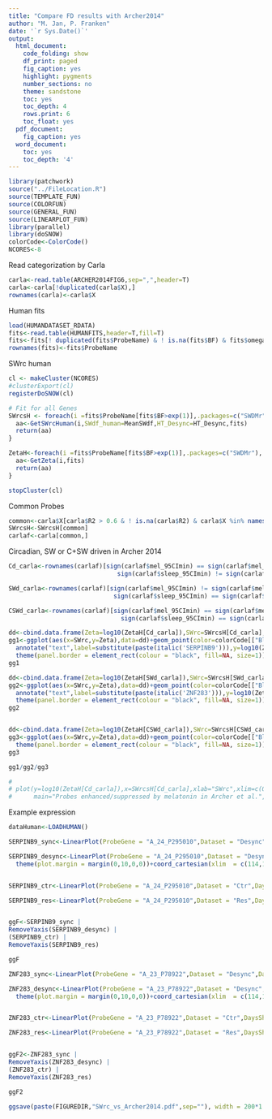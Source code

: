 ---
title: "Compare FD results with Archer2014"
author: "M. Jan, P. Franken"
date: '`r Sys.Date()`'
output:
  html_document:
    code_folding: show
    df_print: paged
    fig_caption: yes
    highlight: pygments
    number_sections: no
    theme: sandstone
    toc: yes
    toc_depth: 4
    rows.print: 6
    toc_float: yes
  pdf_document:
    fig_caption: yes
  word_document:
    toc: yes
    toc_depth: '4'
---



```{r}
library(patchwork)
source("../FileLocation.R")
source(TEMPLATE_FUN)
source(COLORFUN)
source(GENERAL_FUN)
source(LINEARPLOT_FUN)
library(parallel)
library(doSNOW)
colorCode<-ColorCode()
NCORES<-8
```

Read categorization by Carla

```{r}
carla<-read.table(ARCHER2014FIG6,sep=",",header=T)
carla<-carla[!duplicated(carla$X),]
rownames(carla)<-carla$X
```

Human fits

```{r}
load(HUMANDATASET_RDATA)
fits<-read.table(HUMANFITS,header=T,fill=T)
fits<-fits[! duplicated(fits$ProbeName) & ! is.na(fits$BF) & fits$omega != 0,] # trouble if omega == 0
rownames(fits)<-fits$ProbeName
```

SWrc human

```{r}
cl <- makeCluster(NCORES)
#clusterExport(cl)
registerDoSNOW(cl)

# Fit for all Genes
SWrcsH <- foreach(i =fits$ProbeName[fits$BF>exp(1)],.packages=c("SWDMr"),.combine="c") %dopar% {
  aa<-GetSWrcHuman(i,SWdf_human=MeanSWdf,HT_Desync=HT_Desync,fits)
  return(aa)
}

ZetaH<-foreach(i =fits$ProbeName[fits$BF>exp(1)],.packages=c("SWDMr"),.combine="c") %dopar% {
  aa<-GetZeta(i,fits)
  return(aa)
}

stopCluster(cl)
```

Common Probes

```{r}
common<-carla$X[carla$R2 > 0.6 & ! is.na(carla$R2) & carla$X %in% names(SWrcsH) ]
SWrcsH<-SWrcsH[common]
carlaf<-carla[common,]
```

Circadian, SW or C+SW driven in Archer 2014

```{r}
Cd_carla<-rownames(carlaf)[sign(carlaf$mel_95CImin) == sign(carlaf$mel_95CImax) & 
                              sign(carlaf$sleep_95CImin) != sign(carlaf$sleep_95CImax)]

SWd_carla<-rownames(carlaf)[sign(carlaf$mel_95CImin) != sign(carlaf$mel_95CImax) & 
                             sign(carlaf$sleep_95CImin) == sign(carlaf$sleep_95CImax)]

CSWd_carla<-rownames(carlaf)[sign(carlaf$mel_95CImin) == sign(carlaf$mel_95CImax) & 
                               sign(carlaf$sleep_95CImin) == sign(carlaf$sleep_95CImax)]
```


```{r}
dd<-cbind.data.frame(Zeta=log10(ZetaH[Cd_carla]),SWrc=SWrcsH[Cd_carla],Type="Circadian")
gg1<-ggplot(aes(x=SWrc,y=Zeta),data=dd)+geom_point(color=colorCode[["Blood"]])+scale_y_continuous(limits=c(-2,2))+ylab(expression(paste(log10,zeta)))+scale_x_continuous(limits=c(0,1))+theme_classic()+ggtitle("Probes in phase with melatonin\nin Archer et al.")+
  annotate("text",label=substitute(paste(italic('SERPINB9'))),y=log10(ZetaH["A_24_P295010"]),x=SWrcsH["A_24_P295010"],hjust=0,vjust=0,color=colorCode[["Blood"]])+
  theme(panel.border = element_rect(colour = "black", fill=NA, size=1))
gg1

dd<-cbind.data.frame(Zeta=log10(ZetaH[SWd_carla]),SWrc=SWrcsH[SWd_carla],Type="SW")
gg2<-ggplot(aes(x=SWrc,y=Zeta),data=dd)+geom_point(color=colorCode[["Blood"]])+scale_y_continuous(limits=c(-2,2))+ylab(expression(paste(log10,zeta)))+scale_x_continuous(limits=c(0,1))+theme_classic()+ggtitle("Probes in phase with sleep-wake cycle\nin Archer et al.")+
  annotate("text",label=substitute(paste(italic('ZNF283'))),y=log10(ZetaH["A_23_P78922"]),x=SWrcsH["A_23_P78922"],hjust=1,vjust=0,color=colorCode[["Blood"]])+
  theme(panel.border = element_rect(colour = "black", fill=NA, size=1))
gg2


dd<-cbind.data.frame(Zeta=log10(ZetaH[CSWd_carla]),SWrc=SWrcsH[CSWd_carla],Type="Circadian+SW")
gg3<-ggplot(aes(x=SWrc,y=Zeta),data=dd)+geom_point(color=colorCode[["Blood"]])+scale_y_continuous(limits=c(-2,2))+ylab(expression(paste(log10,zeta)))+scale_x_continuous(limits=c(0,1))+theme_classic()+ggtitle("Probes in phase with sleep-wake cycle\nand melatonin in Archer et al.")+
  theme(panel.border = element_rect(colour = "black", fill=NA, size=1))
gg3

gg1/gg2/gg3

# 
# plot(y=log10(ZetaH[Cd_carla]),x=SWrcsH[Cd_carla],xlab="SWrc",xlim=c(0,1),
#      main="Probes enhanced/suppressed by melatonin in Archer et al.",pch=19,ylim=c(-4,2),ylab=expression(zeta),col=colorCode[["Blood"]])
```

Example expression



```{r}
dataHuman<-LOADHUMAN()
```


```{r,fig.width=8,fig.height=3}
SERPINB9_sync<-LinearPlot(ProbeGene = "A_24_P295010",Dataset = "Desync",DaysShows = c(2,3),MeanPointSize = 3,npretty = 3,ModelFitLine = 1,AddSleepWake = F,AddASkeldonSol = T)+theme(plot.margin = margin(0,10,0,0))+coord_cartesian(xlim  = c(42,72),ylim=c(10.8,11.4))+ggtitle("In-phase")+ylab("Log2 probe intensity")

SERPINB9_desync<-LinearPlot(ProbeGene = "A_24_P295010",Dataset = "Desync",DaysShows = c(5,6),MeanPointSize = 3,npretty = 3,ModelFitLine = 1,AddSleepWake = F,AddASkeldonSol = T)+
  theme(plot.margin = margin(0,10,0,0))+coord_cartesian(xlim  = c(114,144),ylim=c(10.8,11.4))+ggtitle("anti-phase")


SERPINB9_ctr<-LinearPlot(ProbeGene = "A_24_P295010",Dataset = "Ctr",DaysShows = c(9,10),MeanPointSize = 3,npretty = 3,ModelFitLine = 1,AddSleepWake = F,AddASkeldonSol = T)+theme(plot.margin = margin(0,10,0,0))+coord_cartesian(xlim  = c(202,240),ylim=c(10.8,11.4)-0.45)+ggtitle("10h sleep + CR")+ylab("Log2 probe intensity")

SERPINB9_res<-LinearPlot(ProbeGene = "A_24_P295010",Dataset = "Res",DaysShows = c(9,10),MeanPointSize = 3,npretty = 3,ModelFitLine = 1,AddSleepWake = F,AddASkeldonSol = T)+theme(plot.margin = margin(0,10,0,0))+coord_cartesian(xlim  = c(202,240),ylim=c(10.8,11.4)-0.45)+ggtitle("6h sleep + CR")


ggF<-SERPINB9_sync |
RemoveYaxis(SERPINB9_desync) |
(SERPINB9_ctr) |
RemoveYaxis(SERPINB9_res)

ggF
```
```{r,fig.width=8,fig.height=3}
ZNF283_sync<-LinearPlot(ProbeGene = "A_23_P78922",Dataset = "Desync",DaysShows = c(2,3),MeanPointSize = 3,npretty = 3,ModelFitLine = 1,AddSleepWake = F,AddASkeldonSol = T)+theme(plot.margin = margin(0,10,0,0))+coord_cartesian(xlim  = c(42,72),ylim=c(7.9,8.6))+ggtitle("In-phase")+ylab("Log2 probe intensity")

ZNF283_desync<-LinearPlot(ProbeGene = "A_23_P78922",Dataset = "Desync",DaysShows = c(5,6),MeanPointSize = 3,npretty = 3,ModelFitLine = 1,AddSleepWake = F,AddASkeldonSol = T)+
  theme(plot.margin = margin(0,10,0,0))+coord_cartesian(xlim  = c(114,144),ylim=c(7.9,8.6))+ggtitle("anti-phase")


ZNF283_ctr<-LinearPlot(ProbeGene = "A_23_P78922",Dataset = "Ctr",DaysShows = c(9,10),MeanPointSize = 3,npretty = 3,ModelFitLine = 1,AddSleepWake = F,AddASkeldonSol = T)+theme(plot.margin = margin(0,10,0,0))+coord_cartesian(xlim  = c(202,240),ylim=c(7.9,8.6)+0.372)+ggtitle("10h sleep + CR")+ylab("Log2 probe intensity")

ZNF283_res<-LinearPlot(ProbeGene = "A_23_P78922",Dataset = "Res",DaysShows = c(9,10),MeanPointSize = 3,npretty = 3,ModelFitLine = 1,AddSleepWake = F,AddASkeldonSol = T)+theme(plot.margin = margin(0,10,0,0))+coord_cartesian(xlim  = c(202,240),ylim=c(7.9,8.6)+0.372)+ggtitle("6h sleep + CR")


ggF2<-ZNF283_sync |
RemoveYaxis(ZNF283_desync) |
(ZNF283_ctr) |
RemoveYaxis(ZNF283_res)

ggF2
```


```{r}
ggsave(paste(FIGUREDIR,"SWrc_vs_Archer2014.pdf",sep=""), width = 200*1.8, height = 120*1.8, units = "mm",plot = ((gg1/gg2/gg3)|(plot_spacer()/ggF/plot_spacer()/ggF2)+plot_layout(heights = c(1,8,1,8)))+plot_layout(widths = c(1,2)))

```

